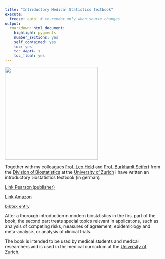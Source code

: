 ```yaml
---
title: "Introductory Medical Statistics textbook"
execute:   
  freeze: auto  # re-render only when source changes
output: 
  rmarkdown::html_document:
    highlight: pygments
    number_sections: yes
    self_contained: yes
    toc: yes
    toc_depth: 2
    toc_float: yes
---
```


![](img/book.jpg){width=300}

Together with my colleagues [Prof. Leo Held](https://www.ebpi.uzh.ch/en/aboutus/departments/biostatistics/teambiostats/held.html) and [Prof. Burkhardt Seifert](https://www.researchgate.net/profile/Burkhardt_Seifert) from the [Division of Biostatistics](https://www.ebpi.uzh.ch/en/aboutus/departments/biostatistics.html) at the [University of Zurich](http://www.uzh.ch) I have written an introductory biostatistics textbook (in german).

[Link Pearson (publisher)](http://www.pearson.ch/HigherEducation/PearsonStudium/1471/9783868941005/Medizinische-Statistik.aspx)

[Link Amazon](http://www.amazon.de/Medizinische-Statistik-Konzepte-Methoden-Anwendungen/dp/3868941002)

[bibtex entry](files/citations/HRS_medStat.bib)

After a thorough introduction in modern biostatistics in the first part of the book, the second part treats special topics relevant in applications, such as analysis of competing risks, measures of agreement, epidemiology and meta-analysis, or analysis of clinical trials.

The book is intended to be used by medical students and medical researchers and is used in the medical curriculum at the [University of Zurich](http://www.uzh.ch).







